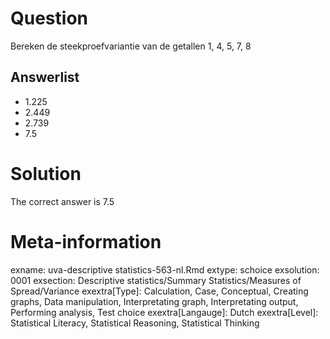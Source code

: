 Question
========

Bereken de steekproefvariantie van de getallen 1, 4, 5, 7, 8

Answerlist
----------
* 1.225
* 2.449
* 2.739
* 7.5

Solution
========

The correct answer is  7.5

Meta-information
================
exname: uva-descriptive statistics-563-nl.Rmd
extype: schoice
exsolution: 0001
exsection: Descriptive statistics/Summary Statistics/Measures of Spread/Variance
exextra[Type]: Calculation, Case, Conceptual, Creating graphs, Data manipulation, Interpretating graph, Interpretating output, Performing analysis, Test choice
exextra[Langauge]: Dutch
exextra[Level]: Statistical Literacy, Statistical Reasoning, Statistical Thinking
